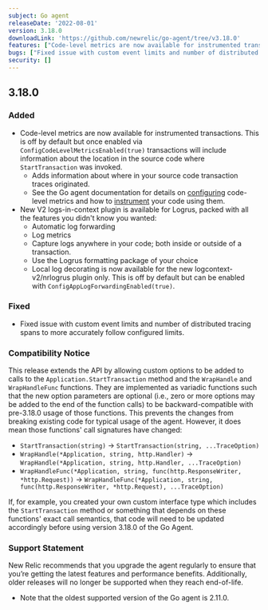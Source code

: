 ```yaml
---
subject: Go agent
releaseDate: '2022-08-01'
version: 3.18.0
downloadLink: 'https://github.com/newrelic/go-agent/tree/v3.18.0'
features: ["Code-level metrics are now available for instrumented transactions","V2 logs-in-context plugin is available for Logrus"]
bugs: ["Fixed issue with custom event limits and number of distributed tracing spans to more accurately follow configured limits"]
security: []
---
```


## 3.18.0

### Added

* Code-level metrics are now available for instrumented transactions. This is off by default but once enabled via `ConfigCodeLevelMetricsEnabled(true)` transactions will include information about the location in the source code where `StartTransaction` was invoked.
  * Adds information about where in your source code transaction traces originated.
  * See the Go agent documentation for details on [configuring](/docs/apm/agents/go-agent/configuration/go-agent-code-level-metrics-config) code-level metrics and how to [instrument](/docs/apm/agents/go-agent/instrumentation/go-agent-code-level-metrics-instrument) your code using them.
* New V2 logs-in-context plugin is available for Logrus, packed with all the features you didn't know you wanted:
  * Automatic log forwarding
  * Log metrics
  * Capture logs anywhere in your code; both inside or outside of a transaction.
  * Use the Logrus formatting package of your choice
  * Local log decorating is now available for the new logcontext-v2/nrlogrus plugin only. This is off by default but can be enabled with `ConfigAppLogForwardingEnabled(true)`.

### Fixed

* Fixed issue with custom event limits and number of distributed tracing spans to more accurately follow configured limits.

### Compatibility Notice

This release extends the API by allowing custom options to be added to calls to the `Application.StartTransaction` method and the `WrapHandle` and `WrapHandleFunc` functions. They are implemented as variadic functions such that the new option parameters are optional (i.e., zero or more options may be added to the end of the function calls) to be backward-compatible with pre-3.18.0 usage of those functions.
This prevents the changes from breaking existing code for typical usage of the agent. However, it does mean those functions' call signatures have changed:

* `StartTransaction(string)` -> `StartTransaction(string, ...TraceOption)`
* `WrapHandle(*Application, string, http.Handler)` -> `WrapHandle(*Application, string, http.Handler, ...TraceOption)`
* `WrapHandleFunc(*Application, string, func(http.ResponseWriter, *http.Request))` -> `WrapHandleFunc(*Application, string, func(http.ResponseWriter, *http.Request), ...TraceOption)`

If, for example, you created your own custom interface type which includes the `StartTransaction` method or something that depends on these functions' exact call semantics, that code will need to be updated accordingly before using version 3.18.0 of the Go Agent.

### Support Statement

New Relic recommends that you upgrade the agent regularly to ensure that you’re getting the latest features and performance benefits. Additionally, older releases will no longer be supported when they reach end-of-life.

* Note that the oldest supported version of the Go agent is 2.11.0.
